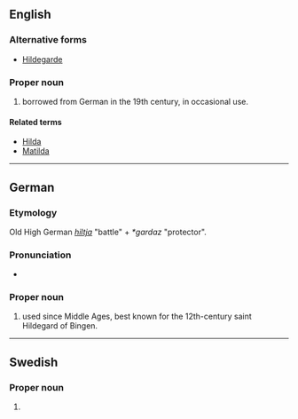 ==English==
{{wikipedia|Hildegard of Bingen}}

===Alternative forms===
* [[Hildegarde]]

===Proper noun===
{{en-proper noun}}

# {{given name|female|from=German}} borrowed from German in the 19th century, in occasional use.

====Related terms====
* [[Hilda]]
* [[Matilda]]

----

==German==

===Etymology===
Old High German ''[[hiltja]]'' "battle" + ''*gardaz'' "protector".

===Pronunciation===
* {{audio|De-Hildegard.ogg|Audio|lang=de}}

===Proper noun===
{{head|de|proper noun}}

# {{given name|female|from=Old High German|lang=de}} used since Middle Ages, best known for the 12th-century saint Hildegard of Bingen.

----

==Swedish==

===Proper noun===
{{sv-proper noun|c}}

# {{given name|female|from=German|lang=sv}}